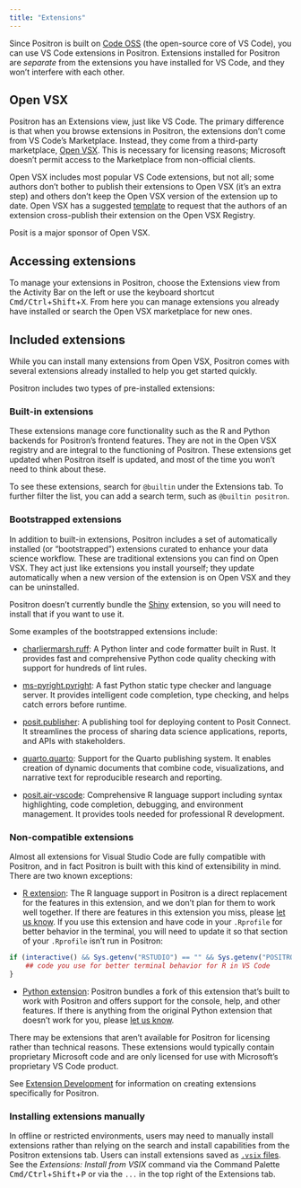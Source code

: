 ```yaml
---
title: "Extensions"
---
```


Since Positron is built on [Code OSS](https://github.com/microsoft/vscode) (the open-source core of VS Code), you can use VS Code extensions in Positron. Extensions installed for Positron are _separate_ from the extensions you have installed for VS Code, and they won't interfere with each other.

<!-- vale Posit.Contractions = NO -->
## Open VSX
<!-- vale Posit.Contractions = YES -->

Positron has an Extensions view, just like VS Code. The primary difference is that when you browse extensions in Positron, the extensions don't come from VS Code's Marketplace. Instead, they come from a third-party marketplace, [Open VSX](https://open-vsx.org/). This is necessary for licensing reasons; Microsoft doesn't permit access to the Marketplace from non-official clients.

Open VSX includes most popular VS Code extensions, but not all; some authors don't bother to publish their extensions to Open VSX (it's an extra step) and others don't keep the Open VSX version of the extension up to date. Open VSX has a suggested [template](https://github.com/open-vsx/publish-extensions/blob/master/docs/external_contribution_request.md) to request that the authors of an extension cross-publish their extension on the Open VSX Registry.

:::{.callout-note}
<!-- vale Posit.Contractions = NO -->
Posit is a major sponsor of Open VSX.
<!-- vale Posit.Contractions = YES -->
:::
 
## Accessing extensions

To manage your extensions in Positron, choose the Extensions view from the Activity Bar on the left or use the keyboard shortcut <kbd>Cmd/Ctrl</kbd>+<kbd>Shift</kbd>+<kbd>X</kbd>. From here you can manage extensions you already have installed or search the Open VSX marketplace for new ones. 

## Included extensions

While you can install many extensions from Open VSX, Positron comes with several extensions already installed to help you get started quickly.

Positron includes two types of pre-installed extensions:

### Built-in extensions

These extensions manage core functionality such as the R and Python backends for Positron's frontend features. They are not in the Open VSX registry and are integral to the functioning of Positron. These extensions get updated when Positron itself is updated, and most of the time you won't need to think about these. 

To see these extensions, search for `@builtin` under the Extensions tab. To further filter the list, you can add a search term, such as `@builtin positron`. 

### Bootstrapped extensions

In addition to built-in extensions, Positron includes a set of automatically installed (or "bootstrapped") extensions curated to enhance your data science workflow. These are traditional extensions you can find on Open VSX. They act just like extensions you install yourself; they update automatically when a new version of the extension is on Open VSX and they can be uninstalled. 

:::{.callout-note}
Positron doesn't currently bundle the [Shiny](https://open-vsx.org/extension/posit/shiny) extension, so you will need to install that if you want to use it.
:::

Some examples of the bootstrapped extensions include: 

- [charliermarsh.ruff](https://open-vsx.org/extension/charliermarsh/ruff): A Python linter and code formatter built in Rust. It provides fast and comprehensive Python code quality checking with support for hundreds of lint rules.

- [ms-pyright.pyright](https://open-vsx.org/extension/ms-pyright/pyright): A fast Python static type checker and language server. It provides intelligent code completion, type checking, and helps catch errors before runtime.

- [posit.publisher](https://open-vsx.org/extension/posit/publisher): A publishing tool for deploying content to Posit Connect. It streamlines the process of sharing data science applications, reports, and APIs with stakeholders.

- [quarto.quarto](https://open-vsx.org/extension/quarto/quarto): Support for the Quarto publishing system. It enables creation of dynamic documents that combine code, visualizations, and narrative text for reproducible research and reporting.

- [posit.air-vscode](https://open-vsx.org/extension/posit/air-vscode): Comprehensive R language support including syntax highlighting, code completion, debugging, and environment management. It provides tools needed for professional R development.



### Non-compatible extensions

Almost all extensions for Visual Studio Code are fully compatible with Positron, and in fact Positron is built with this kind of extensibility in mind. There are two known exceptions:


-   [R extension](https://marketplace.visualstudio.com/items?itemName=REditorSupport.r): The R language support in Positron is a direct replacement for the features in this extension, and we don't plan for them to work well together. If there are features in this extension you miss, please [let us know](https://github.com/posit-dev/ark/issues). If you use this extension and have code in your `.Rprofile` for better behavior in the terminal, you will need to update it so that section of your `.Rprofile` isn't run in Positron:

```r
if (interactive() && Sys.getenv("RSTUDIO") == "" && Sys.getenv("POSITRON") == "") {
    ## code you use for better terminal behavior for R in VS Code
}
```

-   [Python extension](https://marketplace.visualstudio.com/items?itemName=ms-python.python): Positron bundles a fork of this extension that's built to work with Positron and offers support for the console, help, and other features. If there is anything from the original Python extension that doesn't work for you, please [let us know](https://github.com/posit-dev/positron/issues).

There may be extensions that aren't available for Positron for licensing rather than technical reasons. These extensions would typically contain proprietary Microsoft code and are only licensed for use with Microsoft's proprietary VS Code product.

:::{.callout-tip}
See [Extension Development](extension-development.qmd) for information on creating extensions specifically for Positron.
:::

### Installing extensions manually

In offline or restricted environments, users may need to manually install extensions rather than relying on the search and install capabilities from the Positron extensions tab. Users can install extensions saved as [`.vsix` files](https://code.visualstudio.com/api/working-with-extensions/publishing-extension#packaging-extensions). See the *Extensions: Install from VSIX* command via the Command Palette <kbd>Cmd/Ctrl</kbd>+<kbd>Shift</kbd>+<kbd>P</kbd> or via the `...` in the top right of the Extensions tab.
